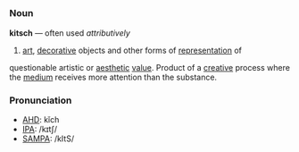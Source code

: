 =={{en}}==
===Noun===
'''kitsch''' &mdash; often used ''attributively''
# [[art]], [[decorative]] objects and other forms of [[representation]] of
questionable artistic or [[aesthetic]] [[value]].  
Product of a [[creative]] process where the [[medium]] receives more
attention than the substance.

===Pronunciation===
*[[w:AHD|AHD]]: kĭch
*[[w:IPA|IPA]]: /kɪtʃ/
*[[w:SAMPA|SAMPA]]: /kItS/

<!-- noun and adjective? -->